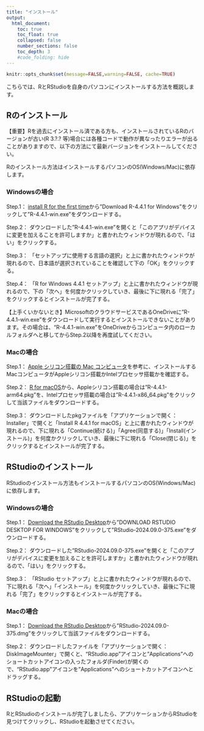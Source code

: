 ```yaml
---
title: "インストール"
output:
  html_document:
    toc: true
    toc_float: true
    collapsed: false
    number_sections: false
    toc_depth: 3
    #code_folding: hide
---
```


```r
knitr::opts_chunk$set(message=FALSE,warning=FALSE, cache=TRUE)
```

こちらでは、RとRStudioを自身のパソコンにインストールする方法を概説します。

## Rのインストール

【重要】Rを過去にインストール済である方も、インストールされているRのバージョンが古い(R 3.?.? 等)場合には各種コードで動作が異なったりエラーが出ることがありますので、以下の方法にて最新バージョンをインストールしてください。

Rのインストール方法はインストールするパソコンのOS(Windows/Mac)に依存します。

### Windowsの場合

Step.1： [install R for the first time](https://cran.r-project.org/bin/windows/base/)から"Download R-4.4.1 for Windows"をクリックして"R-4.4.1-win.exe"をダウンロードする。

Step.2： ダウンロードした"R-4.4.1-win.exe"を開くと「このアプリがデバイスに変更を加えることを許可しますか」と書かれたウィンドウが現れるので、「はい」をクリックする。

Step.3： 「セットアップに使用する言語の選択」と上に書かれたウィンドウが現れるので、日本語が選択されていることを確認して下の「OK」をクリックする。

Step.4： 「R for Windows 4.4.1 セットアップ」と上に書かれたウィンドウが現れるので、下の「次へ」を何度かクリックしていき、最後に下に現れる「完了」をクリックするとインストールが完了する。

【上手くいかないとき】MicrosoftのクラウドサービスであるOneDriveに"R-4.4.1-win.exe"をダウンロードして実行するとインストールできないことがあります。その場合は、"R-4.4.1-win.exe"をOneDriveからコンピュータ内のローカルフォルダへと移してからStep.2以降を再度試してください。

### Macの場合

Step.1： [Apple シリコン搭載の Mac コンピュータ](https://support.apple.com/ja-jp/116943)を参考に、インストールするMacコンピュータがAppleシリコン搭載かIntelプロセッサ搭載かを確認する。

Step.2： [R for macOS](https://cran.r-project.org/bin/macosx/)から、Appleシリコン搭載の場合は"R-4.4.1-arm64.pkg"を、Intelプロセッサ搭載の場合は"R-4.4.1-x86_64.pkg"をクリックして当該ファイルをダウンロードする。

Step.3： ダウンロードしたpkgファイルを「アプリケーションで開く：Installer」で開くと「Install R 4.4.1 for macOS」と上に書かれたウィンドウが現れるので、下に現れる「Continue(続ける)」「Agree(同意する)」「Install(インストール)」を何度かクリックしていき、最後に下に現れる「Close(閉じる)」をクリックするとインストールが完了する。

## RStudioのインストール

RStudioのインストール方法もインストールするパソコンのOS(Windows/Mac)に依存します。

### Windowsの場合

Step.1： [Download the RStudio Desktop](https://posit.co/download/rstudio-desktop/#download)から"DOWNLOAD RSTUDIO DESKTOP FOR WINDOWS"をクリックして"RStudio-2024.09.0-375.exe"をダウンロードする。

Step.2： ダウンロードした"RStudio-2024.09.0-375.exe"を開くと「このアプリがデバイスに変更を加えることを許可しますか」と書かれたウィンドウが現れるので、「はい」をクリックする。

Step.3： 「RStudio セットアップ」と上に書かれたウィンドウが現れるので、下に現れる「次へ」「インストール」を何度かクリックしていき、最後に下に現れる「完了」をクリックするとインストールが完了する。

### Macの場合

Step.1： [Download the RStudio Desktop](https://posit.co/download/rstudio-desktop/#download)から"RStudio-2024.09.0-375.dmg"をクリックして当該ファイルをダウンロードする。

Step.2： ダウンロードしたファイルを「アプリケーションで開く：DiskImageMounter」で開くと、"RStudio.app"アイコンと"Applications"へのショートカットアイコンの入ったフォルダ(Finder)が開くので、"RStudio.app"アイコンを"Applications"へのショートカットアイコンへとドラッグする。

## RStudioの起動

RとRStudioのインストールが完了しましたら、アプリケーションからRStudioを見つけてクリックし、RStudioを起動させてください。
